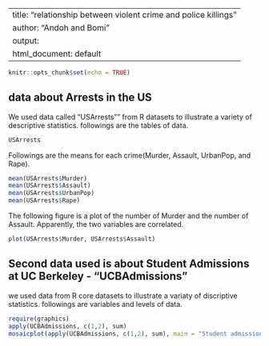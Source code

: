 
---
title: "relationship between violent crime and police killings"
author: "Andoh and Bomi"
output:
  html_document: default
---

```r
knitr::opts_chunk$set(echo = TRUE)
```

## data about Arrests in the US

We used data called "USArrests"" from R datasets to illustrate a variety of descriptive statistics.
followings are the tables of data.

```r
USArrests
```

Followings are the means for each crime(Murder, Assault, UrbanPop, and Rape).
```r
mean(USArrests$Murder)
mean(USArrests$Assault)
mean(USArrests$UrbanPop)
mean(USArrests$Rape)
```

The following figure is a plot of the number of Murder and the number of Assault.
Apparently, the two variables are correlated.
```r
plot(USArrests$Murder, USArrests$Assault)
```

## Second data used is about Student Admissions at UC Berkeley - "UCBAdmissions"
we used data from R core datasets to illustrate a variaty of discriptive statistics.
followings are variables and levels of data.

```r
require(graphics)
apply(UCBAdmissions, c(1,2), sum)
mosaicplot(apply(UCBAdmissions, c(1,2), sum), main = "Student admissions at UC Berkeley")
```

